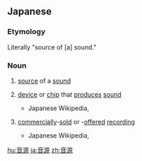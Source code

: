 ==Japanese==
{{ja-kanjitab|おん|げん|yomi=on}}

===Etymology===
Literally "source of [a] sound."

===Noun===
{{ja-noun|おんげん}}

# [[source]] of a [[sound]]
# {{lb|ja|computing}} [[device]] or [[chip]] that [[produce]]s [[sound]]
#* Japanese Wikipedia, {{w2|ja|YM2612}}
#*: {{ja-usex|YM2612(OPN2)は1988年にヤマハが開発した4オペレータ、同時発音数6音ステレオのFM音源機能を持ったFM音源チップ。|YM2612 (OPN2) は 1988-ねん に ヤマハ が かいはつ した 4 オペレータ、どうじ はつおん すう 6-おん ステレオ の FM おんげん きのう を もった FM おんげん チップ。|{{t-needed|ja}}}}
# {{lb|ja|music}} [[commercially]]-[[sold]] or -[[offered]] [[recording]] {{attention|ja|please check}}
#* Japanese Wikipedia, {{w2|ja|ふわふわ時間}}
#*: {{ja-usex|表題曲「ふわふわ時間」とは、原作中に登場した曲「ふわふわタイム」を音源化したもの。|^ひょうだいきょく 「^ふわふわ ^タイム」 と は、げんさく-ちゅう に とうじょう した きょく 「^ふわふわ ^タイム」 を おんげんか した もの。|The central song{{attention|ja|check transl. of "表題曲"}} "Fuwa Fuwa Time" is a CD version of the "Fuwa Fuwa Time" that appeared in the original work.}}

[[hu:音源]]
[[ja:音源]]
[[zh:音源]]